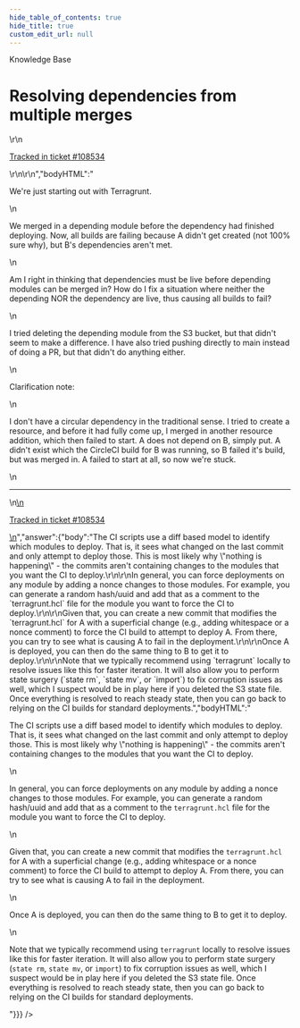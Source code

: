 ```yaml
---
hide_table_of_contents: true
hide_title: true
custom_edit_url: null
---
```



<head>
  <link rel="canonical" href="https://github.com/tnn-tnn-tnn-tnn-tnn-gruntwork-io/knowledge-base/discussions/401" />
</head>

<CenterLayout>
<span className="searchCategory">Knowledge Base</span>
<h1>Resolving dependencies from multiple merges</h1>
<GitHub discussion={{"id":"D_kwDOF8slf84APcSm","number":401,"author":{"login":"pete0emerson"},"title":"Resolving dependencies from multiple merges","body":"\r\nWe're just starting out with Terragrunt.\r\n\r\nWe merged in a depending module before the dependency had finished deploying. Now, all builds are failing because A didn't get created (not 100% sure why), but B's dependencies aren't met.\r\n\r\nAm I right in thinking that dependencies must be live before depending modules can be merged in? How do I fix a situation where neither the depending NOR the dependency are live, thus causing all builds to fail?\r\n\r\nI tried deleting the depending module from the S3 bucket, but that didn't seem to make a difference. I have also tried pushing directly to main instead of doing a PR, but that didn't do anything either.\r\n\r\nClarification note:\r\n\r\nI don't have a circular dependency in the traditional sense. I tried to create a resource, and before it had fully come up, I merged in another resource addition, which then failed to start. A does not depend on B, simply put. A didn't exist which the CircleCI build for B was running, so B failed it's build, but was merged in. A failed to start at all, so now we're stuck.\r\n\r\n---\r\n\r\n<ins datetime=\"2022-05-02T18:16:43Z\">\r\n  <p><a href=\"https://gruntwork.zendesk.com/agent/tickets/108534\">Tracked in ticket #108534</a></p>\r\n</ins>\r\n","bodyHTML":"<p dir=\"auto\">We're just starting out with Terragrunt.</p>\n<p dir=\"auto\">We merged in a depending module before the dependency had finished deploying. Now, all builds are failing because A didn't get created (not 100% sure why), but B's dependencies aren't met.</p>\n<p dir=\"auto\">Am I right in thinking that dependencies must be live before depending modules can be merged in? How do I fix a situation where neither the depending NOR the dependency are live, thus causing all builds to fail?</p>\n<p dir=\"auto\">I tried deleting the depending module from the S3 bucket, but that didn't seem to make a difference. I have also tried pushing directly to main instead of doing a PR, but that didn't do anything either.</p>\n<p dir=\"auto\">Clarification note:</p>\n<p dir=\"auto\">I don't have a circular dependency in the traditional sense. I tried to create a resource, and before it had fully come up, I merged in another resource addition, which then failed to start. A does not depend on B, simply put. A didn't exist which the CircleCI build for B was running, so B failed it's build, but was merged in. A failed to start at all, so now we're stuck.</p>\n<hr>\n<ins datetime=\"2022-05-02T18:16:43Z\">\n  <p dir=\"auto\"><a href=\"https://gruntwork.zendesk.com/agent/tickets/108534\" rel=\"nofollow\">Tracked in ticket #108534</a></p>\n</ins>","answer":{"body":"The CI scripts use a diff based model to identify which modules to deploy. That is, it sees what changed on the last commit and only attempt to deploy those. This is most likely why \"nothing is happening\" - the commits aren't containing changes to the modules that you want the CI to deploy.\r\n\r\nIn general, you can force deployments on any module by adding a nonce changes to those modules. For example, you can generate a random hash/uuid and add that as a comment to the `terragrunt.hcl` file for the module you want to force the CI to deploy.\r\n\r\nGiven that, you can create a new commit that modifies the `terragrunt.hcl` for A with a superficial change (e.g., adding whitespace or a nonce comment) to force the CI build to attempt to deploy A. From there, you can try to see what is causing A to fail in the deployment.\r\n\r\nOnce A is deployed, you can then do the same thing to B to get it to deploy.\r\n\r\nNote that we typically recommend using `terragrunt` locally to resolve issues like this for faster iteration. It will also allow you to perform state surgery (`state rm`, `state mv`, or `import`) to fix corruption issues as well, which I suspect would be in play here if you deleted the S3 state file. Once everything is resolved to reach steady state, then you can go back to relying on the CI builds for standard deployments.","bodyHTML":"<p dir=\"auto\">The CI scripts use a diff based model to identify which modules to deploy. That is, it sees what changed on the last commit and only attempt to deploy those. This is most likely why \"nothing is happening\" - the commits aren't containing changes to the modules that you want the CI to deploy.</p>\n<p dir=\"auto\">In general, you can force deployments on any module by adding a nonce changes to those modules. For example, you can generate a random hash/uuid and add that as a comment to the <code class=\"notranslate\">terragrunt.hcl</code> file for the module you want to force the CI to deploy.</p>\n<p dir=\"auto\">Given that, you can create a new commit that modifies the <code class=\"notranslate\">terragrunt.hcl</code> for A with a superficial change (e.g., adding whitespace or a nonce comment) to force the CI build to attempt to deploy A. From there, you can try to see what is causing A to fail in the deployment.</p>\n<p dir=\"auto\">Once A is deployed, you can then do the same thing to B to get it to deploy.</p>\n<p dir=\"auto\">Note that we typically recommend using <code class=\"notranslate\">terragrunt</code> locally to resolve issues like this for faster iteration. It will also allow you to perform state surgery (<code class=\"notranslate\">state rm</code>, <code class=\"notranslate\">state mv</code>, or <code class=\"notranslate\">import</code>) to fix corruption issues as well, which I suspect would be in play here if you deleted the S3 state file. Once everything is resolved to reach steady state, then you can go back to relying on the CI builds for standard deployments.</p>"}}} />

</CenterLayout>
  

<!-- ##DOCS-SOURCER-START
{
  "sourcePlugin": "github-discussions",
  "hash": "5f9e0c3d4bc19d8c01e59b2513b707bf"
}
##DOCS-SOURCER-END -->
